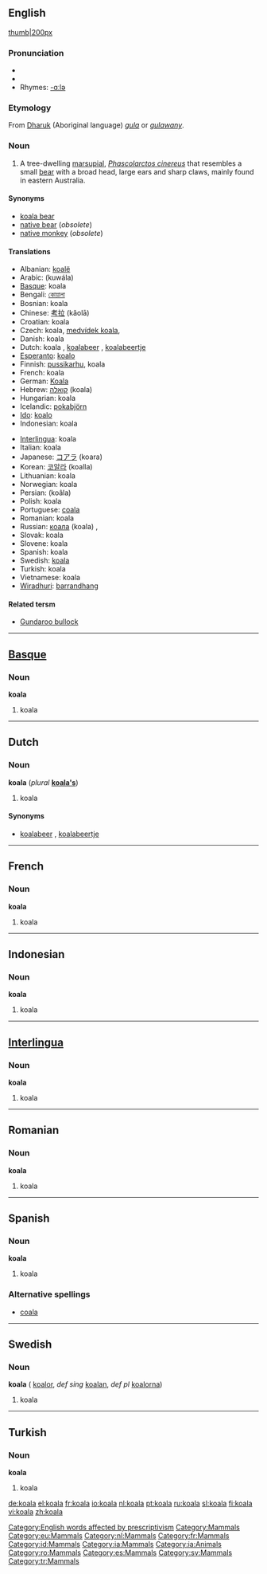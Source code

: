 {{see|Koala}}
==English==

[[image:koala.jpg|thumb|200px]]

===Pronunciation===
*{{SAMPA|/k@U"A:l@/}}
*{{AHD|kō-ä'lə}}
*Rhymes: [[Rhymes:English:-ɑːlə|-ɑːlə]]

===Etymology===
From [[w:Dharuk|Dharuk]] (Aboriginal language) ''[[gula]]'' or ''[[gulawany]]''.

===Noun===
{{en-noun}}

# A tree-dwelling [[marsupial]], ''[[Phascolarctos cinereus]]'' that resembles a small [[bear]] with a broad head, large ears and sharp claws, mainly found in eastern Australia.

====Synonyms====
*[[koala bear]]
*[[native bear]] (''obsolete'')
*[[native monkey]] (''obsolete'')

====Translations====
{{top}}
*Albanian: [[koalë]] {{g|Albanian}}
*Arabic: {{ARchar|[[كوالا]]}} (kuwála) {{f}}
*[[Basque]]: koala
*Bengali: [[কোয়ালা]]
*Bosnian: koala {{f}}
*Chinese: [[考拉]] (kǎolā)
*Croatian: koala {{f}}
*Czech: koala, [[medvídek koala]], {{m}}
*Danish: koala {{g|Danish}}
*Dutch: koala {{m}}, [[koalabeer]] {{m}}, [[koalabeertje]] {{n}}
*[[Esperanto]]: [[koalo]]
*Finnish: [[pussikarhu]], koala
*French: koala {{m}}
*German: [[Koala]] {{m}}
*Hebrew: [[קואלה]] (koala) {{f}}
*Hungarian: koala
*Icelandic: [[pokabjörn]] {{n}}
*[[Ido]]: [[koalo]]
*Indonesian: koala
{{mid}}
*[[Interlingua]]: koala
*Italian: koala {{m}}
*Japanese: [[コアラ]] (koara)
*Korean: [[코알라]] (koalla)
*Lithuanian: koala {{f}}
*Norwegian: koala {{m}}
*Persian: {{FAchar|[[كوالا|کوآلا]]}} (koâla)
*Polish: koala {{f}}
*Portuguese: [[coala]] {{m}}
*Romanian: koala {{g|Romanian}}
*Russian: [[коала]] (koala) {{m}}, {{f}}
*Slovak: koala {{m}}
*Slovene: koala {{f}}
*Spanish: koala {{m}}
*Swedish: [[koala#Swedish|koala]] {{c}}
*Turkish: koala
*Vietnamese: koala
*[[Wiradhuri]]: [[barrandhang]]
{{bottom}}

====Related tersm====
*[[Gundaroo bullock]]

----

==[[Basque]]==


===Noun===
'''koala'''

# koala

----

==Dutch==

===Noun===
'''koala''' {{m}} (''plural'' '''[[koala's]]''')

# koala

====Synonyms====
*[[koalabeer]] {{m}}, [[koalabeertje]] {{n}}

----

==French==

===Noun===
'''koala'''

# koala {{m}}

----

==Indonesian==

===Noun===
'''koala'''

# koala

----

==[[Interlingua]]==

===Noun===
'''koala'''

# koala

----

==Romanian==

===Noun===
'''koala''' {{f}}

# koala

----

==Spanish==

===Noun===
'''koala''' {{m}}

# koala

===Alternative spellings===
*[[coala]]

----

==Swedish==

===Noun===
'''koala''' {{c}} ({{p}} [[koalor]], ''def sing'' [[koalan]], ''def pl'' [[koalorna]])

# koala

----

==Turkish==

===Noun===
'''koala'''

# koala

[[Category:English words affected by prescriptivism]]
[[Category:Mammals]]
[[Category:eu:Mammals]]
[[Category:nl:Mammals]]
[[Category:fr:Mammals]]
[[Category:id:Mammals]]
[[Category:ia:Mammals]]
[[Category:ia:Animals]]
[[Category:ro:Mammals]]
[[Category:es:Mammals]]
[[Category:sv:Mammals]]
[[Category:tr:Mammals]]

[[de:koala]]
[[el:koala]]
[[fr:koala]]
[[io:koala]]
[[nl:koala]]
[[pt:koala]]
[[ru:koala]]
[[sl:koala]]
[[fi:koala]]
[[vi:koala]]
[[zh:koala]]